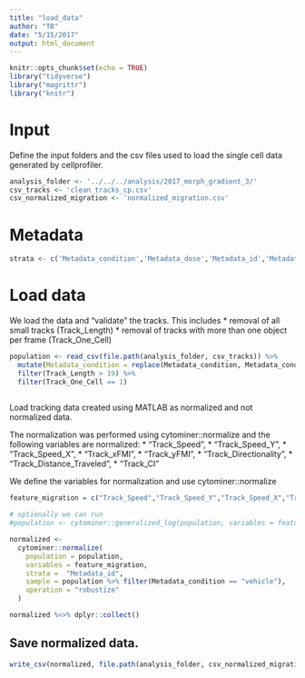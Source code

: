 ```yaml
---
title: "load_data"
author: "TB"
date: "5/15/2017"
output: html_document
---
```


```r
knitr::opts_chunk$set(echo = TRUE)
library("tidyverse")
library("magrittr")
library("knitr")
```

# Input 
Define the input folders and the csv files used to load the single cell data generated by cellprofiler.
```r
analysis_folder <- '../../../analysis/2017_morph_gradient_3/'
csv_tracks <- 'clean_tracks_cp.csv'
csv_normalized_migration <- 'normalized_migration.csv'
```

# Metadata 
```r
strata <- c('Metadata_condition','Metadata_dose','Metadata_id','Metadata_date','Metadata_matrix')
```

# Load data 
We load the data and "validate" the tracks. This includes
* removal of all small tracks (Track_Length)
* removal of tracks with more than one object per frame (Track_One_Cell)
```r
population <- read_csv(file.path(analysis_folder, csv_tracks)) %>%
  mutate(Metadata_condition = replace(Metadata_condition, Metadata_condition == "water", "vehicle")) %>%
  filter(Track_Length > 19) %>%
  filter(Track_One_Cell == 1)
  
```
Load tracking data created using MATLAB as normalized and not normalized data. 

The normalization was performed using cytominer::normalize and the following variables 
are normalized: 
* "Track_Speed",
* "Track_Speed_Y",
* "Track_Speed_X",
* "Track_xFMI",
* "Track_yFMI",
* "Track_Directionality",
* "Track_Distance_Traveled", 
* "Track_CI"

We define the variables for normalization and use cytominer::normalize
```r
feature_migration = c("Track_Speed","Track_Speed_Y","Track_Speed_X","Track_xFMI","Track_yFMI","Track_Directionality","Track_Distance_Traveled","Track_CI")

# optionally we can run 
#population <- cytominer::generalized_log(population, variables = feature_var)

normalized <-
  cytominer::normalize(
    population = population,
    variables = feature_migration,
    strata =  "Metadata_id",
    sample = population %>% filter(Metadata_condition == "vehicle"),
    operation = "robustize"
  )

normalized %<>% dplyr::collect() 

```

## Save normalized data.
```r
write_csv(normalized, file.path(analysis_folder, csv_normalized_migration))
```
